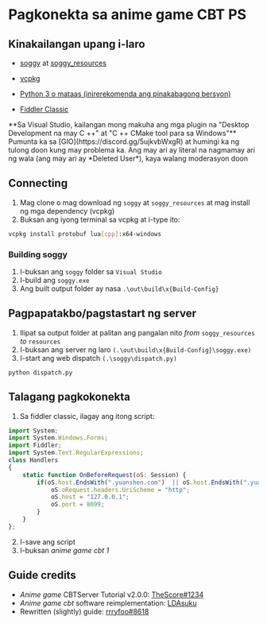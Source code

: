 
# Pagkonekta sa anime game CBT PS

## Kinakailangan upang i-laro

* [soggy](https://github.com/LDAsuku/soggy) at [soggy_resources](https://codeberg.org/LDA_suku/soggy_resources)

* [vcpkg](https://github.com/Microsoft/vcpkg)
* [Python 3 o mataas (inirerekomenda ang pinakabagong bersyon)](https://www.python.org/downloads/)
* [Fiddler Classic](https://www.telerik.com/download/fiddler)

<Callout type="warning">
  **Sa Visual Studio, kailangan mong makuha ang mga plugin na "Desktop Development na may C ++" at "C ++ CMake tool para sa Windows"**
</Callout>


<Callout type="info">
  Pumunta ka sa [GIO](https://discord.gg/5ujkvbWxgR) at humingi ka ng tulong doon kung may problema ka.
  Ang may ari ay literal na nagmamay ari ng wala (ang may ari ay *Deleted User*), kaya walang moderasyon doon
</Callout>

## Connecting
1. Mag clone o mag download ng `soggy` at `soggy_resources` at mag install ng mga dependency (vcpkg)
2. Buksan ang iyong terminal sa vcpkg at i-type ito:
```sh
vcpkg install protobuf lua[cpp]:x64-windows
```

### Building soggy
1. I-buksan ang `soggy` folder sa `Visual Studio`
2. I-build ang `soggy.exe`
3. Ang built output folder ay nasa `.\out\build\x{Build-Config}`

## Pagpapatakbo/pagstastart ng server
1. Ilipat sa output folder at palitan ang pangalan nito *from* `soggy_resources` *to* `resources`
2. I-buksan ang server ng laro `(.\out\build\x{Build-Config}\soggy.exe)`
3. I-start ang web dispatch `(.\soggy\dispatch.py)`
```shell
python dispatch.py
```
## Talagang pagkokonekta

1. Sa fiddler classic, ilagay ang itong script:
```js
import System;
import System.Windows.Forms;
import Fiddler;
import System.Text.RegularExpressions;
class Handlers
{
    static function OnBeforeRequest(oS: Session) {
        if(oS.host.EndsWith(".yuanshen.com")  || oS.host.EndsWith(".yuanshen.com:12401") || oS.host.EndsWith(".hoyoverse.com") || oS.host.EndsWith(".mihoyo.com") || oS.uriContains("http://overseauspider.yuanshen.com:8888/log")) {
            oS.oRequest.headers.UriScheme = "http";
            oS.host = "127.0.0.1";
            oS.port = 8099;
        }
    }
};
```
2. I-save ang script
3. I-buksan *anime game cbt 1*

## Guide credits
* *Anime game* CBTServer Tutorial v2.0.0: [TheScore#1234](https://discord.com/users/367308033052770307)
* *Anime game cbt* software reimplementation: [LDAsuku](https://github.com/LDAsuku)
* Rewritten (slightly) guide: [rrryfoo#8618](https://discord.com/users/716491639857872928)